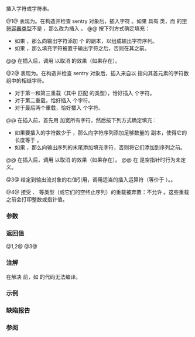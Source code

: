 {{title|operator&lt;&lt;{{small|(std::basic_ostream)}}}}
{{cpp/io/basic_ostream/navbar}}
{{dcl begin}}
{{dcl header|ostream}}
{{dcl h|{{tt|basic_ostream}} 与字符}}
{{dcl rev begin|num=1}}
{{dcl|
template&lt; class CharT, class Traits&gt;
basic_ostream&lt;CharT, Traits&gt;&amp;
    operator&lt;&lt;( basic_ostream&lt;CharT, Traits&gt;&amp; os, CharT ch );
}}
{{dcl|
template&lt; class CharT, class Traits&gt;
basic_ostream&lt;CharT, Traits&gt;&amp;
    operator&lt;&lt;( basic_ostream&lt;CharT, Traits&gt;&amp; os, char ch );
}}
{{dcl|
template&lt; class Traits &gt;
basic_ostream&lt;char, Traits&gt;&amp;
    operator&lt;&lt;( basic_ostream&lt;char, Traits&gt;&amp; os, char ch );
}}
{{dcl|
template&lt; class Traits &gt;
basic_ostream&lt;char, Traits&gt;&amp;
    operator&lt;&lt;( basic_ostream&lt;char, Traits&gt;&amp; os, signed char ch );
}}
{{dcl|
template&lt; class Traits &gt;
basic_ostream&lt;char, Traits&gt;&amp;
    operator&lt;&lt;( basic_ostream&lt;char, Traits&gt;&amp; os, unsigned char ch );
}}
{{dcl rev end}}
{{dcl h|{{tt|basic_ostream}} 与字符数组}}
{{dcl rev begin|num=2}}
{{dcl|
template&lt; class CharT, class Traits &gt;
basic_ostream&lt;CharT, Traits&gt;&amp;
    operator&lt;&lt;( basic_ostream&lt;CharT, Traits&gt;&amp; os, const CharT* s );
}}
{{dcl|
template&lt; class CharT, class Traits &gt;
basic_ostream&lt;CharT, Traits&gt;&amp;
    operator&lt;&lt;( basic_ostream&lt;CharT, Traits&gt;&amp; os, const char* s );
}}
{{dcl|
template&lt; class Traits &gt;
basic_ostream&lt;char, Traits&gt;&amp;
    operator&lt;&lt;( basic_ostream&lt;char, Traits&gt;&amp; os, const char* s );
}}
{{dcl|
template&lt; class Traits &gt;
basic_ostream&lt;char, Traits&gt;&amp;
    operator&lt;&lt;( basic_ostream&lt;char, Traits&gt;&amp; os, const signed char* s );
}}
{{dcl|
template&lt; class Traits &gt;
basic_ostream&lt;char, Traits&gt;&amp;
    operator&lt;&lt;( basic_ostream&lt;char, Traits&gt;&amp; os, const unsigned char* s );
}}
{{dcl rev end}}
{{dcl h|{{tt|basic_ostream}} 右值}}
{{dcl|num=3|since=c++11|
template&lt; class Ostream, class T &gt;
Ostream&amp;&amp; operator&lt;&lt;( Ostream&amp;&amp; os, const T&amp; value );
}}
{{dcl h|{{tt|basic_ostream}} 与 UTF 字符/数组的被删除重载}}
{{dcl rev begin|num=4|since=c++20}}
{{dcl|1=
template&lt; class Traits &gt;
basic_ostream&lt;char, Traits&gt;&amp;
    operator&lt;&lt;( basic_ostream&lt;char, Traits&gt;&amp; os, wchar_t ch ) = delete;
}}
{{dcl|1=
template&lt; class Traits &gt;
basic_ostream&lt;char, Traits&gt;&amp;
    operator&lt;&lt;( basic_ostream&lt;char, Traits&gt;&amp; os, char8_t ch ) = delete;
}}
{{dcl|1=
template&lt; class Traits &gt;
basic_ostream&lt;char, Traits&gt;&amp;
    operator&lt;&lt;( basic_ostream&lt;char, Traits&gt;&amp; os, char16_t ch ) = delete;
}}
{{dcl|1=
template&lt; class Traits &gt;
basic_ostream&lt;char, Traits&gt;&amp;
    operator&lt;&lt;( basic_ostream&lt;char, Traits&gt;&amp; os, char32_t ch ) = delete;
}}
{{dcl|1=
template&lt; class Traits &gt;
basic_ostream&lt;wchar_t, Traits&gt;&amp;
    operator&lt;&lt;( basic_ostream&lt;wchar_t, Traits&gt;&amp; os, char8_t ch ) = delete;
}}
{{dcl|1=
template&lt; class Traits &gt;
basic_ostream&lt;wchar_t, Traits&gt;&amp;
    operator&lt;&lt;( basic_ostream&lt;wchar_t, Traits&gt;&amp; os, char16_t ch ) = delete;
}}
{{dcl|1=
template&lt; class Traits &gt;
basic_ostream&lt;wchar_t, Traits&gt;&amp;
    operator&lt;&lt;( basic_ostream&lt;wchar_t, Traits&gt;&amp; os, char32_t ch ) = delete;
}}
{{dcl|1=
template&lt; class Traits &gt;
basic_ostream&lt;char, Traits&gt;&amp;
    operator&lt;&lt;( basic_ostream&lt;char, Traits&gt;&amp; os, const wchar_t* s ) = delete;
}}
{{dcl|1=
template&lt; class Traits &gt;
basic_ostream&lt;char, Traits&gt;&amp;
    operator&lt;&lt;( basic_ostream&lt;char, Traits&gt;&amp; os, const char8_t* s ) = delete;
}}
{{dcl|1=
template&lt; class Traits &gt;
basic_ostream&lt;char, Traits&gt;&amp;
    operator&lt;&lt;( basic_ostream&lt;char, Traits&gt;&amp; os, const char16_t* s ) = delete;
}}
{{dcl|1=
template&lt; class Traits &gt;
basic_ostream&lt;char, Traits&gt;&amp;
    operator&lt;&lt;( basic_ostream&lt;char, Traits&gt;&amp; os, const char32_t* s ) = delete;
}}
{{dcl|1=
template&lt; class Traits &gt;
basic_ostream&lt;wchar_t, Traits&gt;&amp;
    operator&lt;&lt;( basic_ostream&lt;wchar_t, Traits&gt;&amp; os, const char8_t* s ) = delete;
}}
{{dcl|1=
template&lt; class Traits &gt;
basic_ostream&lt;wchar_t, Traits&gt;&amp;
    operator&lt;&lt;( basic_ostream&lt;wchar_t, Traits&gt;&amp; os, const char16_t* s ) = delete;
}}
{{dcl|1=
template&lt; class Traits &gt;
basic_ostream&lt;wchar_t, Traits&gt;&amp;
    operator&lt;&lt;( basic_ostream&lt;wchar_t, Traits&gt;&amp; os, const char32_t* s ) = delete;
}}
{{dcl rev end}}
{{dcl end}}

插入字符或字符串。

@1@ 表现为{{named req|FormattedOutputFunction}}。在构造并检查 sentry 对象后，插入字符 {{c|ch}}。如果 {{c|ch}} 具有 {{c/core|char}} 类，而 {{c|os}} 的[[cpp/string|字符容器类型]]不是 {{c/core|char}}，那么改为插入 {{c|os.widen(ch)}}。
@@ 按下列方式确定填充：
* 如果 {{c|os.width() &gt; 1}}，那么向输出字符添加 {{c|os.width() - 1}} 个 {{c|os.fill()}} 的副本，以组成输出字符序列。
* 如果 {{c|1=(out.flags() &amp; std::ios_base::adjustfield) == std::ios_base::left}}，那么填充字符被置于输出字符之后，否则在其之前。
@@ 在插入后，调用 {{c|os.width(0)}} 以取消 {{lc|std::setw}} 的效果（如果存在）。

@2@ 表现为{{named req|FormattedOutputFunction}}。在构造并检查 sentry 对象后，插入来自以 {{c|s}} 指向其首元素的字符数组中的相继字符。
* 对于第一和第三重载（其中 {{tt|CharT}} 匹配 {{c|ch}} 的类型），恰好插入 {{c|traits::length(s)}} 个字符。
* 对于第二重载，恰好插入 {{c|std::char_traits&lt;char&gt;::length(s)}} 个字符。
* 对于最后两个重载，恰好插入 {{c|traits::length(reinterpret_cast&lt;const char*&gt;(s))}} 个字符。
@@ 在插入前，首先用 {{c|os.widen()}} 加宽所有字符，然后按下列方式确定填充：
* 如果要插入的字符数少于 {{c|os.width()}}，那么向字符序列添加足够数量的 {{c|os.fill()}} 副本，使得它的长度等于 {{c|os.width()}}。
* 如果 {{c|1=(out.flags() &amp; std::ios_base::adjustfield) == std::ios_base::left}}，那么向输出序列的末尾添加填充字符，否则将它们添加到序列之前。
@@ 在插入后，调用 {{c|os.width(0)}} 以取消 {{lc|std::setw}} 的效果（如果存在）。
@@ 在 {{c|s}} 是空指针时行为未定义。

@3@ 给定到输出流对象的右值引用，调用适当的插入运算符（等价于 {{c|os &lt;&lt; value}}）。{{cpp/enable if|表达式 {{c|os &lt;&lt; value}} 良构且 {{tt|Ostream}} 是公开且无歧义地派生自 {{lc|std::ios_base}} 的类类型}}。

@4@ 接受 {{c/core|char16_t}}、{{c/core|char32_t}} 等类型（或它们的空终止序列）的重载被弃置：不允许 {{c|std::cout &lt;&lt; u'X'}}。这些重载之前会打印整数或指针值。

===参数===
{{par begin}}
{{par|os|要插入数据的输出流}}
{{par|ch|要插入的字符}}
{{par|s|指向要插入的字符串的指针}}
{{par end}}

===返回值===
@1,2@ {{c|os}}
@3@ {{c|std::move(os)}}

===注解===
在解决 {{lwg|1203}} 前，如 {{c|(std::ostringstream() &lt;&lt; 1.2).str()}} 的代码无法编译。

===示例===
{{example 
|code=
#include &lt;fstream&gt;
#include &lt;iostream&gt;
 
void foo()
{
    // 错误：operator&lt;&lt; (basic_ostream&lt;char, _Traits&gt;&amp;, char8_t) 被弃置
//  std::cout &lt;&lt; u8'z' &lt;&lt; '\n';
}
 
std::ostream&amp; operator&lt;&lt;(std::ostream&amp; os, char8_t const&amp; ch)
{
    return os &lt;&lt; static_cast&lt;char&gt;(ch);
}

int main()
{
    std::cout &lt;&lt; "Hello, world" // 使用 const char* 重载
              &lt;&lt; '\n';          // 使用 char 重载
    std::ofstream("test.txt") &lt;&lt; 1.2; // 使用右值重载
    
    std::cout &lt;&lt; u8'!' &lt;&lt; '\n'; // 使用程序定义的 operator&lt;&lt;(os, char8_t const&amp;)
}
|output=
Hello, world
!
}}

===缺陷报告===
{{dr list begin}}
{{dr list item|wg=lwg|dr=167|std=C++98|before={{v|2}} 中的所有重载插入的字符数&lt;br&gt;都是 {{c|traits::length(s)}}|after=更新 {{tt|CharT}} 与 {{c|ch}} 的类型&lt;br&gt;不匹配的重载插入的字符数}}
{{dr list item|wg=lwg|dr=1203|std=C++11|before=右值流的重载返回到基类的左值引用|after=返回到派生类的右值引用}}
{{dr list item|wg=lwg|dr=2011|std=C++98|before=填充由 {{lc|std::num_put::do_put()}} 确定|after=由运算符自身确定}}
{{dr list item|wg=lwg|dr=2534|std=C++11|before=右值流的重载未被制约|after=已制约}}
{{dr list end}}

===参阅===
{{dsc begin}}
{{dsc inc|cpp/io/basic_ostream/dsc operator_ltlt}}
{{dsc inc|cpp/io/basic_ostream/dsc print}}
{{dsc inc|cpp/io/basic_ios/dsc widen}}
{{dsc end}}

{{langlinks|de|en|es|fr|it|ja|pt|ru}}